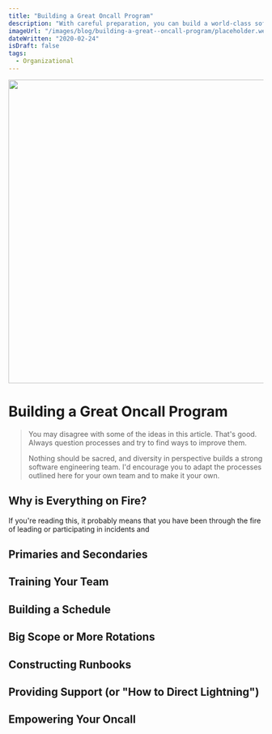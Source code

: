 ```yaml
---
title: "Building a Great Oncall Program"
description: "With careful preparation, you can build a world-class software engineering oncall program with great training, runbooks, and a healthy schedule."
imageUrl: "/images/blog/building-a-great--oncall-program/placeholder.webp"
dateWritten: "2020-02-24"
isDraft: false
tags:
  - Organizational
---
```


<img alt="" src="/images/blog/building-a-great--oncall-program/placeholder.webp" title="" height="600" width="1200">

# Building a Great Oncall Program

> You may disagree with some of the ideas in this article. That's good. Always question processes and try to find ways to improve them.
>
> Nothing should be sacred, and diversity in perspective builds a strong software engineering team. I'd encourage you to adapt the processes outlined here for your own team and to make it your own.

## Why is Everything on Fire?

If you're reading this, it probably means that you have been through the fire of leading or participating in incidents and

## Primaries and Secondaries

## Training Your Team

## Building a Schedule

## Big Scope or More Rotations

## Constructing Runbooks

## Providing Support (or "How to Direct Lightning")

## Empowering Your Oncall
